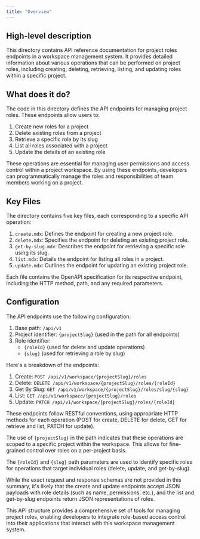 ```yaml
---
title: "Overview"
---
```


## High-level description
This directory contains API reference documentation for project roles endpoints in a workspace management system. It provides detailed information about various operations that can be performed on project roles, including creating, deleting, retrieving, listing, and updating roles within a specific project.

## What does it do?
The code in this directory defines the API endpoints for managing project roles. These endpoints allow users to:

1. Create new roles for a project
2. Delete existing roles from a project
3. Retrieve a specific role by its slug
4. List all roles associated with a project
5. Update the details of an existing role

These operations are essential for managing user permissions and access control within a project workspace. By using these endpoints, developers can programmatically manage the roles and responsibilities of team members working on a project.

## Key Files
The directory contains five key files, each corresponding to a specific API operation:

1. `create.mdx`: Defines the endpoint for creating a new project role.
2. `delete.mdx`: Specifies the endpoint for deleting an existing project role.
3. `get-by-slug.mdx`: Describes the endpoint for retrieving a specific role using its slug.
4. `list.mdx`: Details the endpoint for listing all roles in a project.
5. `update.mdx`: Outlines the endpoint for updating an existing project role.

Each file contains the OpenAPI specification for its respective endpoint, including the HTTP method, path, and any required parameters.

## Configuration
The API endpoints use the following configuration:

1. Base path: `/api/v1`
2. Project identifier: `{projectSlug}` (used in the path for all endpoints)
3. Role identifier: 
   - `{roleId}` (used for delete and update operations)
   - `{slug}` (used for retrieving a role by slug)

Here's a breakdown of the endpoints:

1. Create: `POST /api/v1/workspace/{projectSlug}/roles`
2. Delete: `DELETE /api/v1/workspace/{projectSlug}/roles/{roleId}`
3. Get By Slug: `GET /api/v1/workspace/{projectSlug}/roles/slug/{slug}`
4. List: `GET /api/v1/workspace/{projectSlug}/roles`
5. Update: `PATCH /api/v1/workspace/{projectSlug}/roles/{roleId}`

These endpoints follow RESTful conventions, using appropriate HTTP methods for each operation (POST for create, DELETE for delete, GET for retrieve and list, PATCH for update).

The use of `{projectSlug}` in the path indicates that these operations are scoped to a specific project within the workspace. This allows for fine-grained control over roles on a per-project basis.

The `{roleId}` and `{slug}` path parameters are used to identify specific roles for operations that target individual roles (delete, update, and get-by-slug).

While the exact request and response schemas are not provided in this summary, it's likely that the create and update endpoints accept JSON payloads with role details (such as name, permissions, etc.), and the list and get-by-slug endpoints return JSON representations of roles.

This API structure provides a comprehensive set of tools for managing project roles, enabling developers to integrate role-based access control into their applications that interact with this workspace management system.